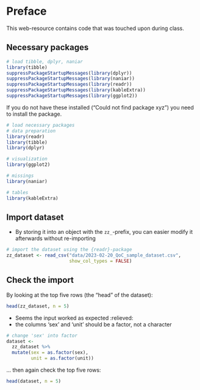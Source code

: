 # Preface {.unnumbered}

This web-resource contains code that was touched upon during class. 

## Necessary packages

```r
# load tibble, dplyr, naniar
library(tibble)
suppressPackageStartupMessages(library(dplyr))
suppressPackageStartupMessages(library(naniar))
suppressPackageStartupMessages(library(readr))
suppressPackageStartupMessages(library(kableExtra))
suppressPackageStartupMessages(library(ggplot2))
```

If you do not have these installed ("Could not find package xyz") you need to 
install the package. 

```r
# load necessary packages
# data preparation
library(readr)
library(tibble)
library(dplyr)

# visualization
library(ggplot2)

# missings
library(naniar)

# tables
library(kableExtra)
```

## Import dataset

- By storing it into an object with the `zz_`-prefix, you can easier modify it 
  afterwards without re-importing

```r
# import the dataset using the {readr}-package
zz_dataset <- read_csv("data/2023-02-20_QoC_sample_dataset.csv", 
                       show_col_types = FALSE)
```


## Check the import

By looking at the top five rows (the "head" of the dataset): 

```r
head(zz_dataset, n = 5)
```

- Seems the input worked as expected :relieved:
- the columns 'sex' and 'unit' should be a factor, not a character

```r
# change 'sex' into factor
dataset <- 
  zz_dataset %>% 
  mutate(sex = as.factor(sex), 
         unit = as.factor(unit))
```


... then again check the top five rows:


```r
head(dataset, n = 5)
```
